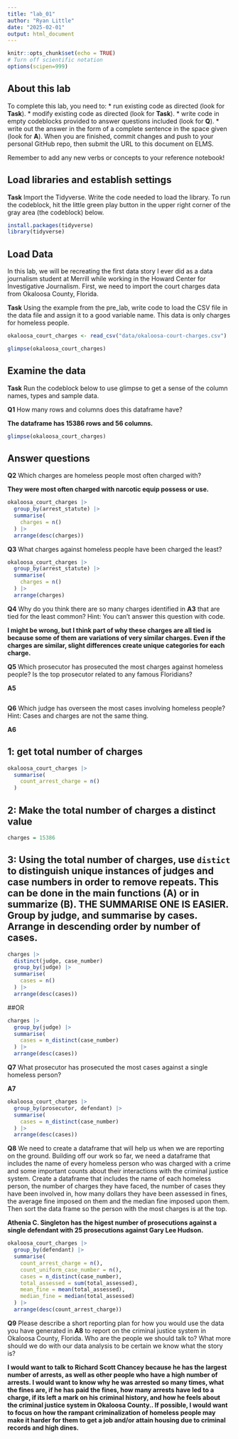```yaml
---
title: "lab_01"
author: "Ryan Little"
date: "2025-02-01"
output: html_document
---
```


```r
knitr::opts_chunk$set(echo = TRUE)
# Turn off scientific notation
options(scipen=999)
```

## About this lab

To complete this lab, you need to: \* run existing code as directed (look for **Task**). \* modify existing code as directed (look for **Task**). \* write code in empty codeblocks provided to answer questions included (look for **Q**). \* write out the answer in the form of a complete sentence in the space given (look for **A**). When you are finished, commit changes and push to your personal GitHub repo, then submit the URL to this document on ELMS.

Remember to add any new verbs or concepts to your reference notebook!

## Load libraries and establish settings

**Task** Import the Tidyverse. Write the code needed to load the library. To run the codeblock, hit the little green play button in the upper right corner of the gray area (the codeblock) below.

```r

install.packages(tidyverse)
library(tidyverse)

```

## Load Data

In this lab, we will be recreating the first data story I ever did as a data journalism student at Merrill while working in the Howard Center for Investigative Journalism. First, we need to import the court charges data from Okaloosa County, Florida.

**Task** Using the example from the pre_lab, write code to load the CSV file in the data file and assign it to a good variable name. This data is only charges for homeless people.

```r

okaloosa_court_charges <- read_csv("data/okaloosa-court-charges.csv")

```
```r

glimpse(okaloosa_court_charges)

```


## Examine the data

**Task** Run the codeblock below to use glimpse to get a sense of the column names, types and sample data.

**Q1** How many rows and columns does this dataframe have?

**The dataframe has 15386 rows and 56 columns.**


```r

glimpse(okaloosa_court_charges)

```


## Answer questions

**Q2** Which charges are homeless people most often charged with?

**They were most often charged with narcotic equip possess or use.**

```r

okaloosa_court_charges |>
  group_by(arrest_statute) |>
  summarise(
    charges = n()
  ) |>
  arrange(desc(charges))

```

**Q3** What charges against homeless people have been charged the least?

```r

okaloosa_court_charges |>
  group_by(arrest_statute) |>
  summarise(
    charges = n()
  ) |>
  arrange(charges)

```

**Q4** Why do you think there are so many charges identified in **A3** that are tied for the least common? Hint: You can't answer this question with code.

**I might be wrong, but I think part of why these charges are all tied is because some of them are variations of very similar charges. Even if the charges are similar, slight differences create unique categories for each charge.**

**Q5** Which prosecutor has prosecuted the most charges against homeless people? Is the top prosecutor related to any famous Floridians?

**A5**

```r

```


**Q6** Which judge has overseen the most cases involving homeless people? Hint: Cases and charges are not the same thing.

**A6**

## 1: get total number of charges

```r

okaloosa_court_charges |>
  summarise(
    count_arrest_charge = n()
  )

```

## 2: Make the total number of charges a distinct value

```r

charges = 15386

```

## 3: Using the total number of charges, use `distict` to distinguish unique instances of judges and case numbers in order to remove repeats. This can be done in the main functions (A) or in summarize (B). **THE SUMMARISE ONE IS EASIER.** Group by judge, and summarise by cases. Arrange in descending order by number of cases.

```r

charges |>
  distinct(judge, case_number)
  group_by(judge) |>
  summarise(
    cases = n()
  ) |>
  arrange(desc(cases))

```

##OR

```r
charges |>
  group_by(judge) |>
  summarise(
    cases = n_distinct(case_number)
  ) |>
  arrange(desc(cases))

```


**Q7** What prosecutor has prosecuted the most cases against a single homeless person?

**A7**

```r

okaloosa_court_charges |>
  group_by(prosecutor, defendant) |>
  summarise(
    cases = n_distinct(case_number)
  ) |>
  arrange(desc(cases))

```

**Q8** We need to create a dataframe that will help us when we are reporting on the ground. Building off our work so far, we need a dataframe that includes the name of every homeless person who was charged with a crime and some important counts about their interactions with the criminal justice system. Create a dataframe that includes the name of each homeless person, the number of charges they have faced, the number of cases they have been involved in, how many dollars they have been assessed in fines, the average fine imposed on them and the median fine imposed upon them. Then sort the data frame so the person with the most charges is at the top. 

**Athenia C. Singleton has the higest number of prosecutions against a single defendant with 25 prosecutions against Gary Lee Hudson.**

```r

okaloosa_court_charges |>
  group_by(defendant) |>
  summarise(
    count_arrest_charge = n(),
    count_uniform_case_number = n(),
    cases = n_distinct(case_number),
    total_assessed = sum(total_assessed),
    mean_fine = mean(total_assessed),
    median_fine = median(total_assessed)
  ) |>
  arrange(desc(count_arrest_charge))

```

**Q9** Please describe a short reporting plan for how you would use the data you have generated in **A8** to report on the criminal justice system in Okaloosa County, Florida. Who are the people we should talk to? What more should we do with our data analysis to be certain we know what the story is?

**I would want to talk to Richard Scott Chancey because he has the largest number of arrests, as well as other people who have a high number of arrests. I would want to know why he was arrested so many times, what the fines are, if he has paid the fines, how many arrests have led to a charge, if its left a mark on his criminal history, and how he feels about the criminal justice system in Okaloosa County.. If possible, I would want to focus on how the rampant criminalization of homeless people may make it harder for them to get a job and/or attain housing due to criminal records and high dines.**